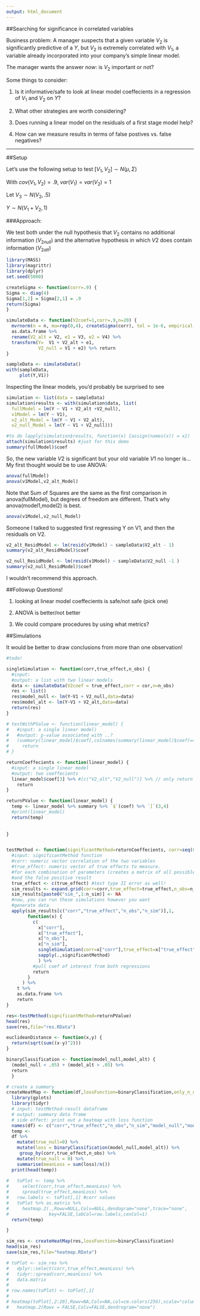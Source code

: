 ```yaml
---
output: html_document
---
```


##Searching for significance in correlated variables

Business problem: A manager suspects that a given variable $V_2$ is significantly predictive of a $Y$, but $V_2$ is extremely correlated with $V_1$, a variable already incorporated into your company's simple linear model. 

The manager wants the answer *now*: is $V_2$ important or not?

Some things to consider:


1. Is it informative/safe to look at linear model coeffecients in a regression of $V_1$ and $V_2$ on $Y$? 

2. What other strategies are worth considering? 

3. Does running a linear model on the residuals of a first stage model help?

4. How can we measure results in terms of false postives vs. false negatives? 


------------

##Setup

Let's use the following setup to test
$[V_{1},V_{2}] \sim N(\mu,\Sigma)$

With $cov(V_1,V_2)=.9$, $var(V_1) = var(V_2) = 1$

Let $V_3 \sim N(V_2,.5)$

$Y \sim N(V_1 + V_2,1)$ 


###Approach:

We test both under the null hypothesis that $V_2$ contains no additional information ($V_{2 null}$) and the alternative hypothesis in which $V2$ does contain information ($V_{2 alt}$)

```r
library(MASS)
library(magrittr)
library(dplyr)
set.seed(5000)

createSigma <- function(corr=.9) {
Sigma <- diag(4) 
Sigma[1,2] = Sigma[2,1] = .9
return(Sigma)
}

simulateData <- function(V2coef=1,corr=.9,n=20) {
  mvrnorm(n = n, mu=rep(0,4), createSigma(corr), tol = 1e-6, empirical = FALSE, EISPACK = FALSE) %>% 
  as.data.frame %>%
  rename(V2_alt = V2, e1 = V3, e2 = V4) %>%
  transform(Y=  V1 + V2_alt + e1,
            V2_null = V1 + e2) %>% return
}

sampleData <- simulateData()
with(sampleData,
     plot(Y,V1))
```

Inspecting the linear models, you'd probably be surprised to see

```r
simulation <- list(data = sampleData)
simulation$results <- with(simulation$data, list(
  fullModel = lm(Y ~ V1 + V2_alt +V2_null),
  v1Model = lm(Y ~ V1),
  v2_alt_Model = lm(Y ~ V1 + V2_alt),
  v2_null_Model = lm(Y ~ V1 + V2_null)))

#to do lapply(simulation$results, function(x) {assign(names(x)) = x})
attach(simulation$results) #just for this demo
summary(fullModel)$coef
```
So, the new variable $V2$ is significant but your old variable $V1$ no longer is...
My first thought would be to use ANOVA:


```r
anova(fullModel)
anova(v1Model,v2_alt_Model)
```

Note that Sum of Squares are the same as the first comparison in anova(fullModel), but degrees of freedom are different.
That's why anova(model1,model2) is best. 

```r
anova(v1Model,v2_null_Model)
```

Someone I talked to suggested first regressing Y on V1, and then the residuals on V2.
```r
v2_alt_ResidModel <- lm(resid(v1Model) ~ sampleData$V2_alt - 1)
summary(v2_alt_ResidModel)$coef

v2_null_ResidModel <- lm(resid(v1Model) ~ sampleData$V2_null -1 )
summary(v2_null_ResidModel)$coef
```
I wouldn't recommend this approach.



##Followup Questions!

1. looking at linear model coeffecients is safe/not safe (pick one)

2. ANOVA is better/not better

3. We could compare procedures by using what metrics?


##Simulations

It would be better to draw conclusions from more than one observation!
```r
#todo!

singleSimulation <- function(corr,true_effect,n_obs) {
  #input:  
  #output: a list with two linear models
  data <- simulateData(V2coef = true_effect,corr = cor,n=n_obs)
  res <- list()
  res$model_null <- lm(Y~V1 + V2_null,data=data)
  res$model_alt <- lm(Y~V1 + V2_alt,data=data)
  return(res)
}

# testWithPValue <- function(linear_model) {
#   #input: a single linear model)
#   #output: p-value associated with ..? 
#   (summary(linear_model)$coef[,colnames(summary(linear_model)$coef)=="Pr(>|t|)"]) %>%
#     return
# }

returnCoeffecients <- function(linear_model) {
  #input: a single linear model
  #output: two coeffecients
  linear_model$coef[3] %>% #[c("V2_alt","V2_null")] %>% // only return one?? 
    return
}

returnPValue <- function(linear_model) {
  temp <- linear_model %>% summary %>% `$`(coef) %>% `[`(3,4)
  #print(linear_model)
  return(temp)
  
  
}


testMethod <- function(significantMethod=returnCoeffecients, corr=seq(0,.95,by=.05),true_effect=(1:10), n_obs=20,n_sim=10) {
  #input: significantMethod function
  #corr: numeric vector correlation of the two variables
  #true_effect: numeric vector of true effects to measure.
  #for each combination of parameters (creates a matrix of all possible parameters)
  #and the false positive result
  true_effect <- c(true_effect) #test type II error as well! 
  sim_results <- expand.grid(corr=corr,true_effect=true_effect,n_obs=n_obs,n_sim=1:n_sim)
  sim_results[paste0("sim_",1:n_sim)] <- NA
  #now, you can run these simulations however you want
  #generate data
  apply(sim_results[c("corr","true_effect","n_obs","n_sim")],1,
        function(x) {
          c(
            x["corr"],
            x["true_effect"],
            x["n_obs"],
            x["n_sim"],
            singleSimulation(corr=x["corr"],true_effect=x["true_effect"] , n_obs = x["n_obs"]) %>% #returns list of two
            sapply(.,significantMethod)
            ) %>%
          #pull coef of interest from both regressions
          return
        }
      ) %>% 
    t %>%
    as.data.frame %>%
    return
}

res<-testMethod(significantMethod=returnPValue)
head(res)
save(res,file="res.RData")

euclideanDistance <- function(x,y) {
  return(sqrt(sum((x-y)^2)))
}

binaryClassification <- function(model_null,model_alt) {  
  (model_null < .05) + (model_alt > .05) %>%
  return
  }

# create a summary
createHeatMap <- function(df,lossFunction=binaryClassification,only_n_obs=20) {
  library(gplots)
  library(tidyr)
  # input: testMethod-result dataframe
  # output: summary data frame
  # side effect: print out a heatmap with loss function
  names(df) <- c("corr","true_effect","n_obs","n_sim","model_null","model_alt")
  temp <- 
  df %>% 
    mutate(true_null=0) %>%
    mutate(loss = binaryClassification(model_null,model_alt)) %>%
     group_by(corr,true_effect,n_obs) %>%
    mutate(true_null = 0) %>%
    summarise(meanLoss = sum(loss)/n())
  print(head(temp))
  
#   toPlot <- temp %>% 
#     select(corr,true_effect,meanLoss) %>%
#     spread(true_effect,meanLoss) %>%
#   row.labels <- toPlot[,1] #corr values
#   toPlot %>% as.matrix %>%
#     heatmap.2(.,Rowv=NULL,Colv=NULL,dendogram="none",trace="none",
#               key=FALSE,labCol=row.labels,cexCol=1)
  return(temp)

}

sim_res <- createHeatMap(res,lossFunction=binaryClassification)
head(sim_res)
save(sim_res,file="heatmap.RData")

```

```r

# toPlot <- sim_res %>% 
#   dplyr::select(corr,true_effect,meanLoss) %>%
#   tidyr::spread(corr,meanLoss) %>%
#   data.matrix 
# 
# row.names(toPlot) <- toPlot[,1]
# 
# heatmap(toPlot[,2:20],Rowv=NA,Colv=NA,col=cm.colors(256),scale="column",margins=c(5,10))
#   heatmap.2(Rowv = FALSE,Colv=FALSE,dendrogram="none")
```